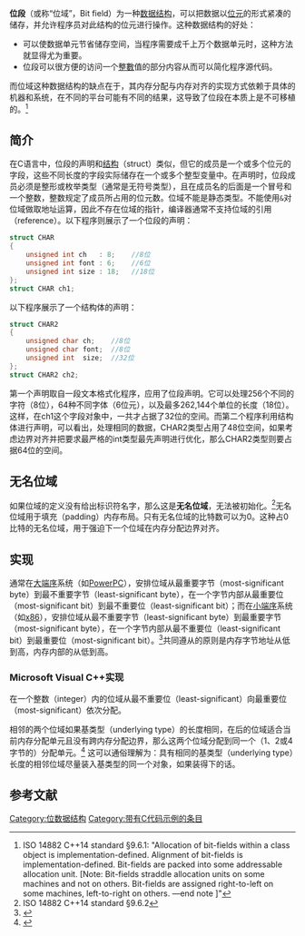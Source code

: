 {{noteTA|G1=IT
|1=位元=>zh-cn:位;}}
'''位段'''（或称“位域”，Bit field）为一种[[数据结构|数据结构]]，可以把数据以[[位|位元]]的形式紧凑的储存，并允许程序员对此结构的位元进行操作。这种数据结构的好处：
* 可以使数据单元节省储存空间，当程序需要成千上万个数据单元时，这种方法就显得尤为重要。
* 位段可以很方便的访问一个[[整數|整數]]值的部分内容从而可以简化程序源代码。
而位域这种数据结构的缺点在于，其内存分配与内存对齐的实现方式依赖于具体的机器和系统，在不同的平台可能有不同的结果，这导致了位段在本质上是不可移植的。<ref>ISO 14882 C++14 standard §9.6.1: "Allocation of bit-fields within a class object is implementation-defined. Alignment of bit-fields is implementation-defined. Bit-fields are packed into some addressable allocation unit. [Note: Bit-fields straddle allocation units on some machines and not on others. Bit-fields are assigned right-to-left on some machines, left-to-right on others. —end note ]"</ref>
==简介==
在C语言中，位段的声明和[[结构|结构]]（struct）类似，但它的成员是一个或多个位元的字段，这些不同长度的字段实际储存在一个或多个整型变量中。在声明时，位段成员必须是整形或枚举类型（通常是无符号类型），且在成员名的后面是一个冒号和一个整数，整数规定了成员所占用的位元数。位域不能是静态类型。不能使用<code>&</code>对位域做取地址运算，因此不存在位域的指针，编译器通常不支持位域的引用（reference）。以下程序则展示了一个位段的声明：

<syntaxhighlight lang="c">
struct CHAR 
{
    unsigned int ch   : 8;    //8位
    unsigned int font : 6;    //6位
    unsigned int size : 18;   //18位
};
struct CHAR ch1;
</syntaxhighlight>

以下程序展示了一个结构体的声明：

<syntaxhighlight lang="c">
struct CHAR2 
{
    unsigned char ch;    //8位
    unsigned char font;  //8位
    unsigned int  size;  //32位
};
struct CHAR2 ch2;
</syntaxhighlight>

第一个声明取自一段文本格式化程序，应用了位段声明。它可以处理256个不同的字符（8位），64种不同字体（6位元），以及最多262,144个单位的长度（18位）。这样，在ch1这个字段对象中，一共才占据了32位的空间。而第二个程序利用结构体进行声明，可以看出，处理相同的数据，CHAR2类型占用了48位空间，如果考虑边界对齐并把要求最严格的int类型最先声明进行优化，那么CHAR2类型则要占据64位的空间。
==无名位域==
如果位域的定义没有给出标识符名字，那么这是'''无名位域'''，无法被初始化。<ref>ISO 14882 C++14 standard §9.6.2</ref>无名位域用于填充（padding）内存布局。只有无名位域的比特数可以为0。这种占0比特的无名位域，用于强迫下一个位域在内存分配边界对齐。
==实现==
通常在[[大端序|大端序]]系统（如[[PowerPC|PowerPC]]），安排位域从最重要字节（most-significant byte）到最不重要字节（least-significant byte），在一个字节内部从最重要位（most-significant bit）到最不重要位（least-significant bit）；而在[[小端序|小端序]]系统（如[[x86|x86]]），安排位域从最不重要字节（least-significant byte）到最重要字节（most-significant byte），在一个字节内部从最不重要位（least-significant bit）到最重要位（most-significant bit）。<ref>{{Cite web |url=http://mjfrazer.org/mjfrazer/bitfields/ |title=How Endianness Effects Bitfield Packing |accessdate=2017-03-15 |archive-date=2017-05-10 |archive-url=https://web.archive.org/web/20170510020319/http://mjfrazer.org/mjfrazer/bitfields/ |dead-url=no }}</ref>共同遵从的原则是内存字节地址从低到高，内存内部的{{tsl|en|bit numbering|比特编号}}从低到高。
===Microsoft Visual C++实现===
在一个整数（integer）内的位域从最不重要位（least-significant）向最重要位（most-significant）依次分配。

相邻的两个位域如果基类型（underlying type）的长度相同，在后的位域适合当前内存分配单元且没有跨内存分配边界，那么这两个位域分配到同一个（1、2或4字节的）分配单元。<ref>{{Cite web |url=https://msdn.microsoft.com/EN-US/library/1d48zaa8(v=VS.140,d=hv.2).aspx |title=[[MSDN|MSDN]] "Storage and Alignment of Structures" wrote: Adjacent bit fields are packed into the same 1-, 2-, or 4-byte allocation unit if the integral types are the same size and if the next bit field fits into the current allocation unit without crossing the boundary imposed by the common alignment requirements of the bit fields. |accessdate=2017-03-15 |archive-date=2017-03-15 |archive-url=https://web.archive.org/web/20170315180018/https://msdn.microsoft.com/EN-US/library/1d48zaa8(v=VS.140,d=hv.2).aspx |dead-url=no }}</ref> 这可以通俗理解为：具有相同的基类型（underlying type）长度的相邻位域尽量装入基类型的同一个对象，如果装得下的话。

==参考文献==
{{reflist}}

[[Category:位数据结构|Category:位数据结构]]
[[Category:带有C代码示例的条目|Category:带有C代码示例的条目]]